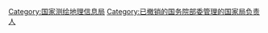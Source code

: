 [[Category:国家测绘地理信息局|Category:国家测绘地理信息局]]
[[Category:已撤销的国务院部委管理的国家局负责人|Category:已撤销的国务院部委管理的国家局负责人]]